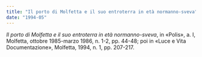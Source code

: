 ```yaml
---
title: "Il porto di Molfetta e il suo entroterra in età normanno-sveva"
date: "1994-05"
---
```


_Il porto di Molfetta e il suo entroterra in età normanno-sveva_, in «Polis», a. I, Molfetta, ottobre 1985-marzo 1986, n. 1-2, pp. 44-48; poi in «Luce e Vita Documentazione», Molfetta, 1994, n. 1, pp. 207-217.
